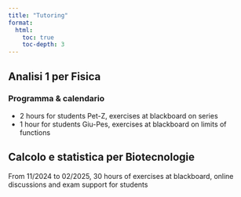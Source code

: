 ```yaml
---
title: "Tutoring"
format:
  html:
    toc: true
    toc-depth: 3
---
```


## Analisi 1 per Fisica

### Programma & calendario
- 2 hours for students Pet-Z, exercises at blackboard on series
- 1 hour for students Giu-Pes, exercises at blackboard on limits of functions  


## Calcolo e statistica per Biotecnologie

From 11/2024 to 02/2025, 30 hours of exercises at blackboard, online discussions and exam support for students

